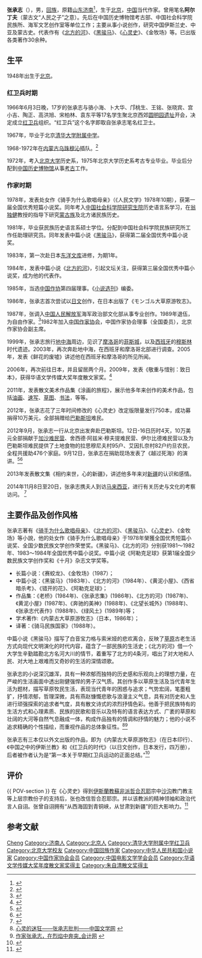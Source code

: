'''张承志'''（{{bd|1948年}}），男，[[回族|回族]]，原籍[[山东|山东]][[济南|济南]]<ref>{{Cite web|title=读张承志：济南是涌动不息的精神故乡|url=http://www.sd.xinhuanet.com/whsd/whsd/2014-10/24/c_1112969186.htm|accessdate=|work=新华网山东频道|archiveurl=https://web.archive.org/web/20160424215328/http://www.sd.xinhuanet.com/whsd/whsd/2014-10/24/c_1112969186.htm|archivedate=2016-04-24}}</ref>，生于[[北京|北京]]，[[中华人民共和国|中国]]当代作家。曾用笔名'''阿尔丁夫'''（蒙古文“人民之子”之意）。先后在中国历史博物馆考古部、中国社会科学院民族所、海军文艺创作室等单位工作；主要从事小说创作，研究中国伊斯兰史、中亚及蒙古史。代表作有《[[北方的河|北方的河]]》、《[[黑骏马_(张承志小说)|黑骏马]]》、《[[心灵史|心灵史]]》、《金牧场》等。已出版各类著作30余种。

== 生平 ==
1948年出生于[[北京|北京]]。

=== 红卫兵时期 ===
1966年6月3日晚，17岁的张承志与骆小海、卜大华、邝桃生、王铭、张晓宾、宫小吉、陶正、高洪旭、宋柏林、袁东平等17名学生聚北京西郊[[圆明园遗址|圆明园遗址]]开会，决定成立[[红卫兵|红卫兵]]组织。“红卫兵”这个名字即取自张承志笔名红卫士。

1967年，毕业于北京[[清华大学附属中学|清华大学附属中学]]。

1968-1972年在[[内蒙古|内蒙古]][[乌珠穆沁|乌珠穆沁]]插队。<ref>{{Cite web |url=http://www.nfpeople.com/story_view.php?id=5532 |title=张承志 走不出乌托邦 ~ 南方人物周刊 南方人物周刊 |access-date=2016-04-10 |archive-url=https://web.archive.org/web/20160426144659/http://www.nfpeople.com/story_view.php?id=5532 |archive-date=2016-04-26 |dead-url=yes }}</ref>

1972年，考入[[北京大学|北京大学]]历史系，1975年北京大学历史系考古专业毕业。毕业后分配到[[中国历史博物馆|中国历史博物馆]]从事[[考古|考古]]工作。

=== 作家时期 ===
1978年，发表处女作《骑手为什么歌唱母亲》（《人民文学》1978年10期），获第一届全国优秀短篇小说奖。同年考入[[中国社会科学院研究生院|中国社会科学院研究生院]]历史语言系学习，在[[翁独健|翁独健]]教授的指导下研究[[蒙古族|蒙古族]]及北方诸民族历史。

1981年，毕业获民族历史语言系硕士学位。分配到中国社会科学院民族研究所工作任助理研究员。同年发表中篇小说《[[黑骏马_(张承志小说)|黑骏马]]》，获得第二届全国优秀中篇小说奖。

1983年，第一次赴日本[[东洋文库|东洋文库]]进修，为期1年。

1984年，发表中篇小说《[[北方的河|北方的河]]》，引起文坛关注，获得第三届全国优秀中篇小说奖，成为他的代表作。

1985年，当选[[中国作协|中国作协]]第四届理事。《[[小说选刊|小说选刊]]》编委。

1986年，张承志首次尝试以[[日文|日文]]创作，在日本出版了《モンゴル大草原游牧志》。

1987年，张调入[[中国人民解放军|中国人民解放军]]海军政治部文化部从事专业创作。1989年退伍，为自由作家。<ref>{{Cite web |url=http://cul.history.sina.com.cn/zl/shiye/2015-01-09/16291054.shtml |title=张承志：我为什么要脱离体制？_新浪文化_新浪网 |access-date=2016-04-10 |archive-date=2019-08-18 |archive-url=https://web.archive.org/web/20190818202707/http://cul.history.sina.com.cn/zl/shiye/2015-01-09/16291054.shtml |dead-url=yes }}</ref>1982年加入[[中国作家协会|中国作家协会]]，中国作家协会理事（全国委员），北京作家协会副主席。

1999年，张承志旅行[[地中海|地中海]]周边，见识了[[摩洛哥|摩洛哥]]的[[菲斯城|菲斯城]]，以及[[西班牙|西班牙]]的[[穆斯林|穆斯林]]时代遗迹。2003年，再次奔赴地中海，在西班牙和摩洛哥北部进行调查。2005年，发表《鲜花的废墟》讲述他在西班牙和摩洛哥的所见所闻。

2006年，再次前往日本，并且留居两个月。2009年，发表《敬重与惜别：致日本》，获得华语文学传媒大奖年度散文家奖。<ref>{{Cite web |url=http://paper.people.com.cn/rmrbhwb/html/2009-04/17/content_234726.htm |title=人民日报海外版-人民网 |access-date=2016-04-09 |archive-url=https://web.archive.org/web/20150818005303/http://paper.people.com.cn/rmrbhwb/html/2009-04/17/content_234726.htm |archive-date=2015-08-18 |dead-url=yes }}</ref>

2011年，发表散文美术作品集《涂画的旅程》，展示他多年来创作的美术作品，包括[[油画|油画]]、[[速写|速写]]、[[草图|草图]]、[[书法|书法]]，等等。

2012年，张承志花了三年时间修改的《心灵史》改定版限量发行750本，成功募捐得10万美元，全部捐赠给[[巴勒斯坦|巴勒斯坦]]难民。

2012年9月，张承志一行从北京出发奔赴巴勒斯坦。12日-16日历时4天，10万美元全部捐献于[[加沙难民营|加沙难民营]]、舍西德·阿兹米·穆夫提难民营、伊尔比德难民营以及为巴勒斯坦难民提供了土地食物的拉思穆尼夫村95户、艾因扎奈村82户约旦农民，全程共援助476个家庭。9月12日，张承志在捐助现场发表了《越过死海》的演讲。<ref>{{Cite web |url=http://cul.sohu.com/20160219/n437918786.shtml |title=张承志：穆斯林世界曾是历史进程中的屏障-搜狐文化频道 |access-date=2016-04-10 |archive-date=2019-08-21 |archive-url=https://web.archive.org/web/20190821083920/http://cul.sohu.com/20160219/n437918786.shtml |dead-url=no }}</ref><ref>{{Cite web |url=http://www.guancha.cn/ZhangChengZhi/2014_03_12_212713.shtml |title=张承志：伊斯兰要努力与中国文明结合 |access-date=2016-04-10 |archive-date=2019-08-18 |archive-url=https://web.archive.org/web/20190818195730/http://www.guancha.cn/ZhangChengZhi/2014_03_12_212713.shtml |dead-url=no }}</ref>

2013年发表散文集《相约来世，心的新疆》，讲述他多年来对[[新疆|新疆]]的认识和感情。

2014年11月8日至20日，张承志携夫人到访[[马来西亚|马来西亚]]，进行有关历史与文化的考察访问。
<ref>{{cite web|title=【专访笔录】张承志专访|url=http://www.21ccom.net/articles/thought/zhongxi/20141205117104_all.html|date=2014-12-05|publisher=[[共识网|共识网]]|archiveurl=https://web.archive.org/web/20160420234652/http://www.21ccom.net/articles/thought/zhongxi/20141205117104_all.html|archivedate=2016-04-20|deadurl=yes}}</ref>

== 主要作品及创作风格 ==
张承志著有《[[骑手为什么歌唱母亲|骑手为什么歌唱母亲]]》、《[[北方的河|北方的河]]》、《[[黑骏马_(张承志小说)|黑骏马]]》、《[[心灵史|心灵史]]》、《金牧场》等小說，他的处女作《骑手为什么歌唱母亲》于1978年榮獲全国优秀短篇小说奖、全国少数民族文学创作荣誉奖。《黑骏马》、《北方的河》分别获1981～1982年、1983～1984年全国优秀中篇小说奖。中篇小说《阿勒克足球》获第1届全国少数民族文学创作奖和《十月》杂志文学奖等。
* 长篇小说：《赛蛟龙》、《金牧场》（1987）；
* 中篇小说：《黑骏马》（1983年）、《北方的河》（1984年）、《黄泥小屋》、《西省暗杀考》、《错开的花》、《阿勒克足球》；
* 作品集：《老桥》(1984年)、《张承志集》(1986年)、《北方的河》(1987年)、《黄泥小屋》(1987年)、《奔驰的美神》(1988年)、《北望长城外》(1988年)、《张承志代表作》(1988年)、《绿风土》(1989年)等；
* 学术著作:《内蒙古大草原游牧志》（日本，1986年）；
* 译著：《骑马民族国家》（1988年）。

中篇小说《黑骏马》描写了白音宝力格与索米娅的悲欢离合，反映了[[草原|草原]]古老生活方式向现代文明演化的时代内容，蕴含了一部民族的生活史；《北方的河》借一个大学生辛勤踏勘北方名河大川的情节，着重写了北方的4条河，唱出了对大地和人民、对大地上艰难而又奇妙的生活的深情颂歌。 

张承志的小说深沉雄浑，具有一种浓郁而独特的历史感和乐观向上的理想力量，在严峻的生活画面中透出刚健强悍的男子汉气质。其创作多以草原生活及当代青年生活为题材，描写草原牧民生活，表现当代青年的困惑与追求；气势宏阔，笔墨粗犷，抒情浓郁，哲理深微，具有燕赵慷慨悲歌与浪漫主义气息，具有对历史和人生进行顽强探索的追求者气度，具有散文诗式的浓烈抒情色彩。他善于把民族特有的生活方式和心理素质、民族的民歌和音乐以及特有的语言表达方式、广袤的草原和壮阔的大河等自然气息融成一体，构成作品独有的情调和抒情的魅力；他的小说不追求精确的个性描绘，而重视作品的总体象征性。<ref>[http://www.literature.org.cn/Article.aspx?ID=71022 心灵的迷狂——张承志批判——中国文学网] {{webarchive|url=https://web.archive.org/web/20160820010056/http://www.literature.org.cn/Article.aspx?ID=71022 |date=2016-08-20 }}</ref><ref>[http://www.kuaiji.com/weixin/2148686 作家张承志，在烈焰中奔突_会计网] {{webarchive|url=https://web.archive.org/web/20160509074440/http://www.kuaiji.com/weixin/2148686 |date=2016-05-09 }}</ref>

张承志有三本仅以外文出版的作品，即为《内蒙古大草原游牧志》（在日本印行）、《中国之中的伊斯兰教》和《红卫兵的时代》（以日文创作，日本发行，四万册），后者被作者认为是“第一本关于早期红卫兵运动的正面总结。”<ref>{{Cite web |url=http://www.white-collar.net/01-author/z/05-zhang_cz/zhgchegzhi.html |title=文学视界网：张承志文选 |access-date=2007-08-27 |archive-date=2019-08-16 |archive-url=https://web.archive.org/web/20190816093653/http://www.white-collar.net/01-author/z/05-zhang_cz/zhgchegzhi.html |dead-url=no }}</ref>

== 评价 ==
{{ POV-section }}
在《心灵史》得到[[伊斯蘭教|伊斯蘭教]][[蘇非派|蘇非派]][[哲合忍耶|哲合忍耶]]宗中[[沙沟|沙沟]]教门教主等上层宗教份子的支持后，张也改信哲合忍耶宗。并以该教派的精神领袖和政治代言人自诩。张曾自诩拥有“从西海固到青铜峡，从甘肃到新疆”的巨大影响力。<ref>{{Cite web |url=http://www.nfpeople.com/story_view.php?id=5531 |title=沙沟十年 —— 再访张承志笔下的西海固回民 ~ 南方人物周刊 南方人物周刊 |access-date=2016-04-10 |archive-url=https://web.archive.org/web/20160426124459/http://www.nfpeople.com/story_view.php?id=5531 |archive-date=2016-04-26 |dead-url=yes }}</ref>

== 参考文献 ==
{{Reflist}}

{{華語文學傳媒大獎年度散文家獎|2009}}
{{中国作家协会第四届理事会}}
{{中国作家协会第六届全国委员会}}
{{中国作家协会第七届全国委员会}}
{{中国作家协会第八届全国委员会}}
{{中国作家协会第九届全国委员会}}

{{Authority control}}
{{DEFAULTSORT:Zhang张}}
[[Category:张姓|Cheng]]
[[Category:济南人|Category:济南人]]
[[Category:北京人|Category:北京人]]
[[Category:清华大学附属中学红卫兵|Category:清华大学附属中学红卫兵]]
[[Category:北京大学校友|Category:北京大学校友]]
[[Category:中国回族作家|Category:中国回族作家]]
[[Category:中华人民共和国小说家|Category:中华人民共和国小说家]]
[[Category:中国作家协会会员|Category:中国作家协会会员]]
[[Category:中国电影文学学会会员|Category:中国电影文学学会会员]]
[[Category:华语文学传媒大奖年度散文家奖得主|Category:华语文学传媒大奖年度散文家奖得主]]
[[Category:朱自清散文奖得主|Category:朱自清散文奖得主]]